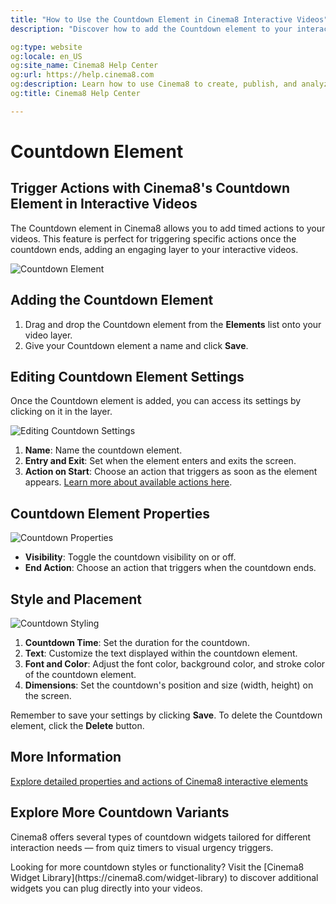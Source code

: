 ```yaml
---
title: "How to Use the Countdown Element in Cinema8 Interactive Videos"
description: "Discover how to add the Countdown element to your interactive videos to trigger timed actions and engage viewers. Visit Cinema8."

og:type: website
og:locale: en_US
og:site_name: Cinema8 Help Center
og:url: https://help.cinema8.com
og:description: Learn how to use Cinema8 to create, publish, and analyze interactive videos.
og:title: Cinema8 Help Center

---
```




# Countdown Element

## Trigger Actions with Cinema8's Countdown Element in Interactive Videos

The Countdown element in Cinema8 allows you to add timed actions to your videos. This feature is perfect for triggering specific actions once the countdown ends, adding an engaging layer to your interactive videos.

![Countdown Element](/screenshot/widgets/countdown1.webp)

## Adding the Countdown Element

1. Drag and drop the Countdown element from the **Elements** list onto your video layer.
2. Give your Countdown element a name and click **Save**.

## Editing Countdown Element Settings

Once the Countdown element is added, you can access its settings by clicking on it in the layer.

![Editing Countdown Settings](/screenshot/widgets/countdown2.webp)

1. **Name**: Name the countdown element.
2. **Entry and Exit**: Set when the element enters and exits the screen.
3. **Action on Start**: Choose an action that triggers as soon as the element appears. [Learn more about available actions here](/design-advanced-interactivity/element-properties-common-features).

## Countdown Element Properties

![Countdown Properties](/screenshot/widgets/countdown3.webp)

- **Visibility**: Toggle the countdown visibility on or off.
- **End Action**: Choose an action that triggers when the countdown ends.

## Style and Placement

![Countdown Styling](/screenshot/widgets/countdown4.webp)

1. **Countdown Time**: Set the duration for the countdown.
2. **Text**: Customize the text displayed within the countdown element.
3. **Font and Color**: Adjust the font color, background color, and stroke color of the countdown element.
4. **Dimensions**: Set the countdown's position and size (width, height) on the screen.

Remember to save your settings by clicking **Save**. To delete the Countdown element, click the **Delete** button.

## More Information

[Explore detailed properties and actions of Cinema8 interactive elements](/design-advanced-interactivity/element-properties-common-features)

## Explore More Countdown Variants

Cinema8 offers several types of countdown widgets tailored for different interaction needs — from quiz timers to visual urgency triggers.

<Callout type="info">
Looking for more countdown styles or functionality? Visit the [Cinema8 Widget Library](https://cinema8.com/widget-library) to discover additional widgets you can plug directly into your videos.
</Callout>

